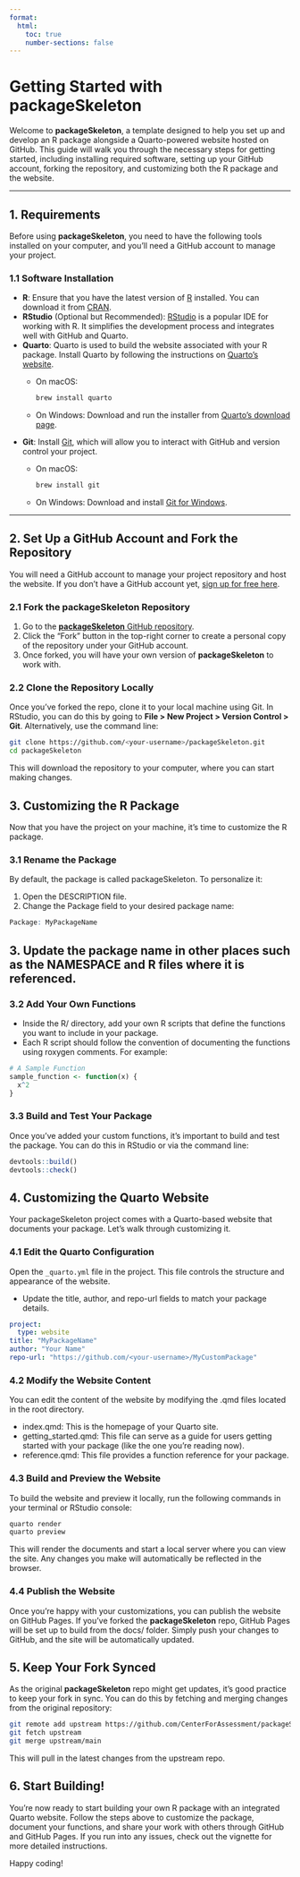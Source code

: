 ```yaml
---
format:
  html:
    toc: true
    number-sections: false
---
```


# Getting Started with **packageSkeleton**

Welcome to **packageSkeleton**, a template designed to help you set up and develop an R package alongside a Quarto-powered website hosted on GitHub. This guide will walk you through the necessary steps for getting started, including installing required software, setting up your GitHub account, forking the repository, and customizing both the R package and the website.

---

## 1. Requirements

Before using **packageSkeleton**, you need to have the following tools installed on your computer, and you'll need a GitHub account to manage your project.

### 1.1 Software Installation

- **R**: Ensure that you have the latest version of [R](https://cran.r-project.org/) installed. You can download it from [CRAN](https://cran.r-project.org/).
- **RStudio** (Optional but Recommended): [RStudio](https://rstudio.com/) is a popular IDE for working with R. It simplifies the development process and integrates well with GitHub and Quarto.
- **Quarto**: Quarto is used to build the website associated with your R package. Install Quarto by following the instructions on [Quarto’s website](https://quarto.org/docs/get-started/).
  - On macOS: 
    ```bash
    brew install quarto
    ```
  - On Windows:
    Download and run the installer from [Quarto's download page](https://quarto.org/docs/download/).
- **Git**: Install [Git](https://git-scm.com/), which will allow you to interact with GitHub and version control your project.
  - On macOS: 
    ```bash
    brew install git
    ```
  - On Windows:
    Download and install [Git for Windows](https://gitforwindows.org/).

---

## 2. Set Up a GitHub Account and Fork the Repository

You will need a GitHub account to manage your project repository and host the website. If you don’t have a GitHub account yet, [sign up for free here](https://github.com/join).

### 2.1 Fork the **packageSkeleton** Repository

1. Go to the [**packageSkeleton** GitHub repository](https://github.com/CenterForAssessment/packageSkeleton).
2. Click the "Fork" button in the top-right corner to create a personal copy of the repository under your GitHub account.
3. Once forked, you will have your own version of **packageSkeleton** to work with.

### 2.2 Clone the Repository Locally

Once you’ve forked the repo, clone it to your local machine using Git. In RStudio, you can do this by going to **File > New Project > Version Control > Git**. Alternatively, use the command line:

```bash
git clone https://github.com/<your-username>/packageSkeleton.git
cd packageSkeleton
```

This will download the repository to your computer, where you can start making changes.

## 3. Customizing the R Package

Now that you have the project on your machine, it’s time to customize the R package.

### 3.1 Rename the Package

By default, the package is called packageSkeleton. To personalize it:

1.	Open the DESCRIPTION file.
2.	Change the Package field to your desired package name:

```r
Package: MyPackageName
```

## 3.	Update the package name in other places such as the NAMESPACE and R files where it is referenced.

### 3.2 Add Your Own Functions

-	Inside the R/ directory, add your own R scripts that define the functions you want to include in your package.
-	Each R script should follow the convention of documenting the functions using roxygen comments. For example:

```r
# A Sample Function
sample_function <- function(x) {
  x^2
}
```

### 3.3 Build and Test Your Package

Once you’ve added your custom functions, it’s important to build and test the package. You can do this in RStudio or via the command line:

```r
devtools::build()
devtools::check()
```

## 4. Customizing the Quarto Website

Your packageSkeleton project comes with a Quarto-based website that documents your package. Let’s walk through customizing it.

### 4.1 Edit the Quarto Configuration

Open the `_quarto.yml` file in the project. This file controls the structure and appearance of the website.

- Update the title, author, and repo-url fields to match your package details.

```yaml
project:
  type: website
title: "MyPackageName"
author: "Your Name"
repo-url: "https://github.com/<your-username>/MyCustomPackage"
```

### 4.2 Modify the Website Content

You can edit the content of the website by modifying the .qmd files located in the root directory.

- index.qmd: This is the homepage of your Quarto site.
- getting_started.qmd: This file can serve as a guide for users getting started with your package (like the one you’re reading now).
- reference.qmd: This file provides a function reference for your package.

### 4.3 Build and Preview the Website

To build the website and preview it locally, run the following commands in your terminal or RStudio console:

```bash
quarto render
quarto preview
```

This will render the documents and start a local server where you can view the site. Any changes you make will automatically be reflected in the browser.

### 4.4 Publish the Website

Once you’re happy with your customizations, you can publish the website on GitHub Pages. If you’ve forked the **packageSkeleton** repo, GitHub Pages will be set up to build from the docs/ folder. Simply push your changes to GitHub, and the site will be automatically updated.

## 5. Keep Your Fork Synced

As the original **packageSkeleton** repo might get updates, it’s good practice to keep your fork in sync. You can do this by fetching and merging changes from the original repository:

```bash
git remote add upstream https://github.com/CenterForAssessment/packageSkeleton.git
git fetch upstream
git merge upstream/main
```
This will pull in the latest changes from the upstream repo.

## 6. Start Building!

You’re now ready to start building your own R package with an integrated Quarto website. Follow the steps above to customize the package, document your functions, and share your work with others through GitHub and GitHub Pages. If you run into any issues, check out the vignette for more detailed instructions.

Happy coding!
